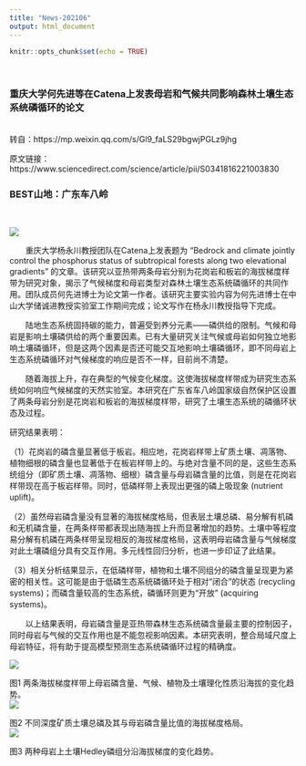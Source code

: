 ```yaml
---
title: "News-202106"
output: html_document
---
```


```r
knitr::opts_chunk$set(echo = TRUE)
```

<br>

<div align="center">
### 重庆大学何先进等在Catena上发表母岩和气候共同影响森林土壤生态系统磷循环的论文
</div>

<br>
转自：https://mp.weixin.qq.com/s/Gl9_faLS29bgwjPGLz9jhg

原文链接：https://www.sciencedirect.com/science/article/pii/S0341816221003830

### BEST山地：广东车八岭
<br>

<div align="center">
![](Pictures/News/News202107-1.jpg)
</div>

&emsp;&emsp;重庆大学杨永川教授团队在Catena上发表题为 “Bedrock and climate jointly control the phosphorus status of subtropical forests along two elevational gradients” 的文章。该研究以亚热带两条母岩分别为花岗岩和板岩的海拔梯度样带为研究对象，揭示了气候梯度和母岩类型对森林土壤生态系统磷循环的共同作用。团队成员何先进博士为论文第一作者。该研究主要实验内容为何先进博士在中山大学储诚进教授实验室工作期间完成；论文写作在杨永川教授指导下完成。

&emsp;&emsp;陆地生态系统固持碳的能力，普遍受到养分元素——磷供给的限制。气候和母岩是影响土壤磷供给的两个重要因素。已有大量研究关注气候或母岩如何独立地影响土壤磷循环，但是这两个因素是否还可能交互地影响土壤磷循环，即不同母岩上生态系统磷循环对气候梯度的响应是否不一样，目前尚不清楚。

&emsp;&emsp;随着海拔上升，存在典型的气候变化梯度。这使海拔梯度样带成为研究生态系统如何响应气候梯度的天然实验室。本研究在广东省车八岭国家级自然保护区设置了两条母岩分别是花岗岩和板岩的海拔梯度样带，研究了土壤生态系统的磷循环状态及过程。


研究结果表明：

（1）花岗岩的磷含量显著低于板岩。相应地，花岗岩样带上矿质土壤、凋落物、植物细根的磷含量也显著低于在板岩样带上的。与绝对含量不同的是，这些生态系统组分（即矿质土壤、凋落物、细根）磷含量与母岩磷含量的比值，则是在花岗岩样带现在高于板岩样带。同时，低磷样带上表现出更强的磷上吸现象 (nutrient uplift)。

（2）虽然母岩磷含量没有显著的海拔梯度格局，但表层土壤总磷、易分解有机磷和无机磷含量，在两条样带都表现出随海拔上升而显著增加的趋势。土壤中等程度易分解有机磷在两条样带呈现相反的海拔梯度格局，这表明母岩磷含量与气候梯度对此土壤磷组分具有交互作用。多元线性回归分析，也进一步印证了此结果。

（3）相关分析结果显示，在低磷样带，植物和土壤不同组分的磷含量呈现更为紧密的相关性。这可能是由于低磷生态系统磷循环处于相对“闭合”的状态 (recycling systems)；而磷含量较高的生态系统，磷循环则更为“开放” (acquiring systems)。

&emsp;&emsp;以上结果表明，母岩磷含量是亚热带森林生态系统磷含量最主要的控制因子，同时母岩与气候的交互作用也是不能忽视影响因素。本研究表明，整合局域尺度上母岩特征，将有助于提高模型预测生态系统磷循环过程的精确度。

<div align="center">
![](Pictures/News/News202107-2.jpg)

图1 两条海拔梯度样带上母岩磷含量、气候、植物及土壤理化性质沿海拔的变化趋势。
<br>
![](Pictures/News/News202107-3.jpg)

图2 不同深度矿质土壤总磷及其与母岩磷含量比值的海拔梯度格局。
<br>
![](Pictures/News/News202107-4.jpg)

图3 两种母岩上土壤Hedley磷组分沿海拔梯度的变化趋势。
</div>

